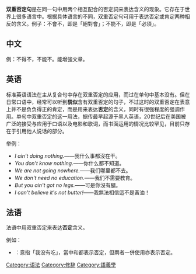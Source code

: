 {{Multiple issues|
{{unreferenced|time=2015-06-08T03:58:38+00:00}}
{{How-to|time=2021-12-02T10:23:02+00:00}}
}}
{{NoteTA
|1=zh-cn:鬼才相信不是黄油！; zh-hk:我無法相信這不是牛油！; zh-tw:我真不敢相信，這不是奶油！
}}
'''双重否定句'''是在同一句中用两个相互配合的否定詞来表达含义的现象。它存在于世界上很多语言中。根据具体语言的不同，双重否定句可用于表达否定或肯定两种相反的含义。例子：不會不，即是「絕對會」；不能不，即是「必須」。

==中文==
例：不得不，不能不。能增強文章。

==英语==
标准英语语法在主从复合句中存在双重否定的应用，而过在单句中基本没有。但在日常口语中，经常可以听到'''貌似'''含有双重否定的句子，不过这时的双重否定在表意上并不是负负得正的肯定，而是用来表达'''否定'''的含义，同时有很强程度的强调作用。单句中双重否定的这一用法，据传最早起源于黑人英语，20世纪后在美国被广泛的接受与应用于口语以及电影和歌词，而书面运用的情况比较罕见，目前只存在于引用他人说话的部分。{{來源請求}}

举例：
* ''I ain't doing nothing.''——我什么事都沒在干。
* ''You don't know nothing. ''——你什么都不知道。
* ''We are not going nowhere. ''——我们哪里都不去。
* ''We don't need no education. ''——我们不需要教育。
* ''But you ain't got no legs. ''——可是你沒有腿。
* ''I can't believe it's not butter!''——我無法相信這不是黃油！

==法语==
法语中用双重否定来表达'''否定'''含义。

例如：
* {{lang|fr|Je ''ne'' mange ''pas''}}：意指「我没有吃」，當中{{lang|fr|''ne''}}和{{lang|fr|''pas''}}都表示否定，但兩者一併使用亦表示否定。

[[Category:语法|Category:语法]]
[[Category:修辞|Category:修辞]]
[[Category:語義學|Category:語義學]]